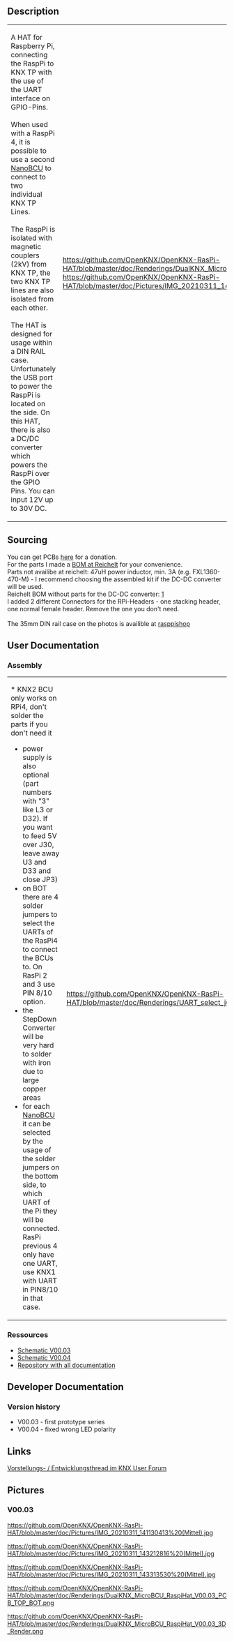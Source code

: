 == Description ==

{|
|-
| A HAT for Raspberry Pi, connecting the RaspPi to KNX TP with the use of the UART interface on GPIO-Pins.<br><br>
When used with a RaspPi 4, it is possible to use a second [[NanoBCU]] to connect to two individual KNX TP Lines.<br><br>
The RaspPi is isolated with magnetic couplers (2kV) from KNX TP, the two KNX TP lines are also isolated from each other.<br><br>
The HAT is designed for usage within a DIN RAIL case. Unfortunately the USB port to power the RaspPi is located on the side. On this HAT, there is also a DC/DC converter which powers the RaspPi over the GPIO Pins. You can input 12V up to 30V DC.
| 
[[https://github.com/OpenKNX/OpenKNX-RasPi-HAT/blob/master/doc/Renderings/DualKNX_MicroBCU_RaspiHat_V00.03_3D_Render%20(Klein).png]]
[[https://github.com/OpenKNX/OpenKNX-RasPi-HAT/blob/master/doc/Pictures/IMG_20210311_140428649%20-%20Kopie.jpg]]
|}



== Sourcing ==

You can get PCBs [http://shop.sirsydom.de here] for a donation.<br>
For the parts I made a [https://www.reichelt.de/my/1814014 BOM at Reichelt] for your convenience.<br>
Parts not availibe at reichelt: 47uH power inductor, min. 3A (e.g. FXL1360-470-M) - I recommend choosing the assembled kit if the DC-DC converter will be used.<br>
Reichelt BOM without parts for the DC-DC converter: [https://www.reichelt.de/my/1828602]<br>
I added 2 different Connectors for the RPi-Headers - one stacking header, one normal female header. Remove the one you don't need.<br><br>
The 35mm DIN rail case on the photos is availible at [https://www.rasppishop.de/Hutschienen-Gehaeuse-fuer-Rabperry-Pi- rasppishop]


== User Documentation ==

=== Assembly ===

{|
|-
| * KNX2 BCU only works on RPi4, don't solder the parts if you don't need it
* power supply is also optional (part numbers with "3" like L3 or D32). If you want to feed 5V over J30, leave away U3 and D33 and close JP3)
* on BOT there are 4 solder jumpers to select the UARTs of the RasPi4 to connect the BCUs to. On RasPi 2 and 3 use PIN 8/10 option.
* the StepDown Converter will be very hard to solder with iron due to large copper areas
* for each [[NanoBCU]] it can be selected by the usage of the solder jumpers on the bottom side, to which UART of the Pi they will be connected. RasPi previous 4 only have one UART, use KNX1 with UART in PIN8/10 in that case.
| 
[[https://github.com/OpenKNX/OpenKNX-RasPi-HAT/blob/master/doc/Renderings/UART_select_jumper.png]]
|}








=== Ressources ===
* [https://github.com/OpenKNX/OpenKNX-RasPi-HAT/blob/master/doc/DualKNX_MicroBCU_RaspiHat_Schematic_V00.03.pdf Schematic V00.03]
* [https://github.com/OpenKNX/OpenKNX-RasPi-HAT/blob/master/doc/DualKNX_MicroBCU_RaspiHat_Schematic_V00.04.pdf Schematic V00.04]
* [https://github.com/OpenKNX/OpenKNX-RasPi-HAT Repository with all documentation]


== Developer Documentation ==

=== Version history ===
* V00.03 - first prototype series
* V00.04 - fixed wrong LED polarity


== Links ==

[https://knx-user-forum.de/forum/%C3%B6ffentlicher-bereich/knx-eib-forum/diy-do-it-yourself/1597469-dualknx-microbcu-hat-f%C3%BCr-raspberrypi-mit-dc-dc-netzteil Vorstellungs- / Entwicklungsthread im KNX User Forum]

== Pictures ==

=== V00.03 ===

[[https://github.com/OpenKNX/OpenKNX-RasPi-HAT/blob/master/doc/Pictures/IMG_20210311_141130413%20(Mittel).jpg]]

[[https://github.com/OpenKNX/OpenKNX-RasPi-HAT/blob/master/doc/Pictures/IMG_20210311_143212816%20(Mittel).jpg]]

[[https://github.com/OpenKNX/OpenKNX-RasPi-HAT/blob/master/doc/Pictures/IMG_20210311_143313530%20(Mittel).jpg]]

[[https://github.com/OpenKNX/OpenKNX-RasPi-HAT/blob/master/doc/Renderings/DualKNX_MicroBCU_RaspiHat_V00.03_PCB_TOP_BOT.png]]

[[https://github.com/OpenKNX/OpenKNX-RasPi-HAT/blob/master/doc/Renderings/DualKNX_MicroBCU_RaspiHat_V00.03_3D_Render.png]]
